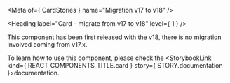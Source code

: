 
<Meta of={ CardStories } name="Migration v17 to v18" />

<Heading label="Card - migrate from v17 to v18" level={ 1 } />

This component has been first released with the v18, there is no migration involved coming from v17.x.

To learn how to use this component, please check the <StorybookLink kind={ REACT_COMPONENTS_TITLE.card } story={ STORY.documentation }>documentation</StorybookLink>.
